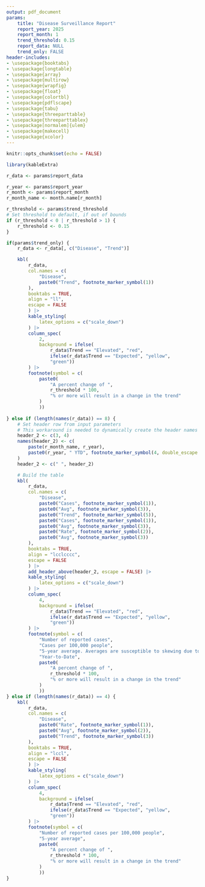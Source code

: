 ```yaml
---
output: pdf_document
params:
    title: "Disease Surveillance Report"
    report_year: 2025
    report_month: 1
    trend_threshold: 0.15
    report_data: NULL
    trend_only: FALSE
header-includes:
- \usepackage{booktabs}
- \usepackage{longtable}
- \usepackage{array}
- \usepackage{multirow}
- \usepackage{wrapfig}
- \usepackage{float}
- \usepackage{colortbl}
- \usepackage{pdflscape}
- \usepackage{tabu}
- \usepackage{threeparttable}
- \usepackage{threeparttablex}
- \usepackage[normalem]{ulem}
- \usepackage{makecell}
- \usepackage{xcolor}
---
```


<!-- general_report.Rmd is a template R Markdown document used for generating PDF reports of disease statistics -->

```r
knitr::opts_chunk$set(echo = FALSE)
```

```r
library(kableExtra)

r_data <- params$report_data

r_year <- params$report_year
r_month <- params$report_month
r_month_name <- month.name[r_month]

r_threshold <- params$trend_threshold
# Set threshold to default, if out of bounds
if (r_threshold < 0 | r_threshold > 1) {
    r_threshold <- 0.15
}

if(params$trend_only) {
    r_data <- r_data[, c("Disease", "Trend")]

    kbl(
        r_data,
        col.names = c(
            "Disease",
            paste0("Trend", footnote_marker_symbol(1))
        ),
        booktabs = TRUE,
        align = "ll",
        escape = FALSE
        ) |>
        kable_styling(
            latex_options = c("scale_down")
        ) |>
        column_spec(
            2,
            background = ifelse(
                r_data$Trend == "Elevated", "red",
                ifelse(r_data$Trend == "Expected", "yellow",
                "green"))
        ) |>
        footnote(symbol = c(
            paste0(
                "A percent change of ",
                r_threshold * 100,
                "% or more will result in a change in the trend"
            )
            ))
    
} else if (length(names(r_data)) == 8) {
    # Set header row from input parameters
    # This workaround is needed to dynamically create the header names
    header_2 <- c(3, 4)
    names(header_2) <- c(
        paste(r_month_name, r_year),
        paste0(r_year, " YTD", footnote_marker_symbol(4, double_escape = TRUE))
    )
    header_2 <- c(" ", header_2)

    # Build the table
    kbl(
        r_data,
        col.names = c(
            "Disease",
            paste0("Cases", footnote_marker_symbol(1)),
            paste0("Avg", footnote_marker_symbol(3)),
            paste0("Trend", footnote_marker_symbol(5)),
            paste0("Cases", footnote_marker_symbol(1)),
            paste0("Avg", footnote_marker_symbol(3)),
            paste0("Rate", footnote_marker_symbol(2)),
            paste0("Avg", footnote_marker_symbol(3))
        ),
        booktabs = TRUE,
        align = "lcclcccc",
        escape = FALSE
        ) |>
        add_header_above(header_2, escape = FALSE) |>
        kable_styling(
            latex_options = c("scale_down")
        ) |>
        column_spec(
            4,
            background = ifelse(
                r_data$Trend == "Elevated", "red",
                ifelse(r_data$Trend == "Expected", "yellow",
                "green"))
        ) |>
        footnote(symbol = c(
            "Number of reported cases",
            "Cases per 100,000 people",
            "5-year average. Averages are susceptible to skewing due to outbreaks and should be interpreted with care.",
            "Year-to-Date",
            paste0(
                "A percent change of ",
                r_threshold * 100,
                "% or more will result in a change in the trend"
            )
            ))
} else if (length(names(r_data)) == 4) {
    kbl(
        r_data,
        col.names = c(
            "Disease",
            paste0("Rate", footnote_marker_symbol(1)),
            paste0("Avg", footnote_marker_symbol(2)),
            paste0("Trend", footnote_marker_symbol(3))
        ),
        booktabs = TRUE,
        align = "lccl",
        escape = FALSE
        ) |>
        kable_styling(
            latex_options = c("scale_down")
        ) |>
        column_spec(
            4,
            background = ifelse(
                r_data$Trend == "Elevated", "red",
                ifelse(r_data$Trend == "Expected", "yellow",
                "green"))
        ) |>
        footnote(symbol = c(
            "Number of reported cases per 100,000 people",
            "5-year average",
            paste0(
                "A percent change of ",
                r_threshold * 100,
                "% or more will result in a change in the trend"
            )
            ))
}

```
